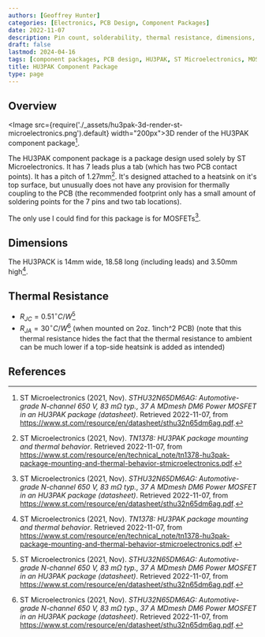 ```yaml
---
authors: [Geoffrey Hunter]
categories: [Electronics, PCB Design, Component Packages]
date: 2022-11-07
description: Pin count, solderability, thermal resistance, dimensions, land pattern, 3D models and more info for the HU3PAK component package.
draft: false
lastmod: 2024-04-16
tags: [component packages, PCB design, HU3PAK, ST Microelectronics, MOSFETs, thermal resistance, heatsinks]
title: HU3PAK Component Package
type: page
---
```


## Overview

<Image src={require('./_assets/hu3pak-3d-render-st-microelectronics.png').default} width="200px">3D render of the HU3PAK component package[^bib-st-micro-sthu32n65dm6ag-ds].</Image>

The HU3PAK component package is a package design used solely by ST Microelectronics. It has 7 leads plus a tab (which has two PCB contact points). It has a pitch of 1.27mm[^bib-st-micro-hu3pak-package-mounting]. It's designed attached to a heatsink on it's top surface, but unusually does not have any provision for thermally coupling to the PCB (the recommended footprint only has a small amount of soldering points for the 7 pins and two tab locations).

The only use I could find for this package is for MOSFETs[^bib-st-micro-sthu32n65dm6ag-ds].

## Dimensions

The HU3PACK is 14mm wide, 18.58 long (including leads) and 3.50mm high[^bib-st-micro-hu3pak-package-mounting].

## Thermal Resistance

* $R_{JC} = 0.51^{\circ}C/W$[^bib-st-micro-sthu32n65dm6ag-ds]
* $R_{JA} = 30^{\circ}C/W$[^bib-st-micro-sthu32n65dm6ag-ds] (when mounted on 2oz. 1inch^2 PCB) (note that this thermal resistance hides the fact that the thermal resistance to ambient can be much lower if a top-side heatsink is added as intended)

## References

[^bib-st-micro-hu3pak-package-mounting]: ST Microelectronics (2021, Nov). _TN1378:  HU3PAK package mounting and thermal behavior_. Retrieved 2022-11-07, from https://www.st.com/resource/en/technical_note/tn1378-hu3pak-package-mounting-and-thermal-behavior-stmicroelectronics.pdf.
[^bib-st-micro-sthu32n65dm6ag-ds]: ST Microelectronics (2021, Nov). _STHU32N65DM6AG: Automotive-grade N-channel 650 V, 83 mΩ typ., 37 A MDmesh DM6 Power MOSFET in an HU3PAK package (datasheet)_. Retrieved 2022-11-07, from https://www.st.com/resource/en/datasheet/sthu32n65dm6ag.pdf.
